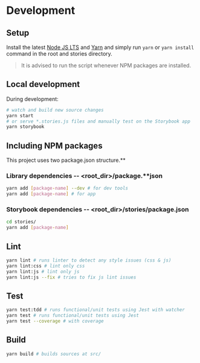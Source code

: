 

<Meta title="Contributing/Development" id="development" />

# Development

## Setup

Install the latest [Node JS LTS](https://nodejs.org/) and [Yarn](https://yarnpkg.com) and simply run `yarn` or `yarn install` command in the root and stories directory.

> It is advised to run the script whenever NPM packages are installed.

## Local development

During development:

```sh
# watch and build new source changes
yarn start
# or serve *.stories.js files and manually test on the Storybook app
yarn storybook
```

## Including NPM packages

This project uses two package.json structure.**

### Library dependencies -- <root_dir>/package.**json

```sh
yarn add [package-name] --dev # for dev tools
yarn add [package-name] # for app
```

### Storybook dependencies -- <root_dir>/stories/package.json

```sh
cd stories/
yarn add [package-name]
```

## Lint

```sh
yarn lint # runs linter to detect any style issues (css & js)
yarn lint:css # lint only css
yarn lint:js # lint only js
yarn lint:js --fix # tries to fix js lint issues
```

## Test

```sh
yarn test:tdd # runs functional/unit tests using Jest with watcher
yarn test # runs functional/unit tests using Jest
yarn test --coverage # with coverage
```

## Build

```sh
yarn build # builds sources at src/
```
